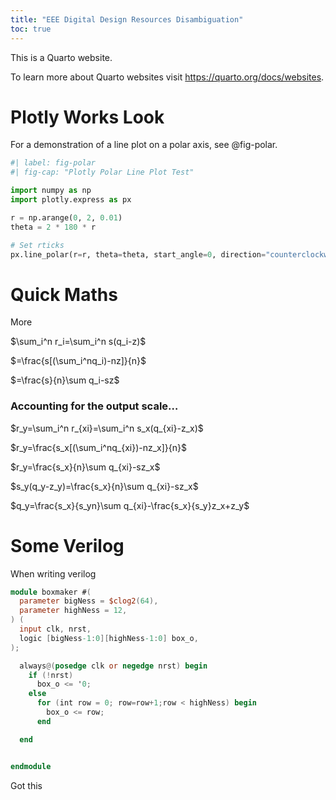 ```yaml
---
title: "EEE Digital Design Resources Disambiguation"
toc: true
---
```


This is a Quarto website.

To learn more about Quarto websites visit <https://quarto.org/docs/websites>.


# Plotly Works Look

For a demonstration of a line plot on a polar axis, see @fig-polar.

```python
#| label: fig-polar
#| fig-cap: "Plotly Polar Line Plot Test"

import numpy as np
import plotly.express as px

r = np.arange(0, 2, 0.01)
theta = 2 * 180 * r

# Set rticks
px.line_polar(r=r, theta=theta, start_angle=0, direction="counterclockwise")
```


# Quick Maths

More

$\sum_i^n r_i=\sum_i^n s(q_i-z)$

$=\frac{s[(\sum_i^nq_i)-nz]}{n}$

$=\frac{s}{n}\sum q_i-sz$

### Accounting for the output scale…

$r_y=\sum_i^n r_{xi}=\sum_i^n s_x(q_{xi}-z_x)$

$r_y=\frac{s_x[(\sum_i^nq_{xi})-nz_x]}{n}$

$r_y=\frac{s_x}{n}\sum q_{xi}-sz_x$

$s_y(q_y-z_y)=\frac{s_x}{n}\sum q_{xi}-sz_x$

$q_y=\frac{s_x}{s_yn}\sum q_{xi}-\frac{s_x}{s_y}z_x+z_y$


# Some Verilog

When writing verilog

```verilog
module boxmaker #(
  parameter bigNess = $clog2(64),
  parameter highNess = 12,
) (
  input clk, nrst,
  logic [bigNess-1:0][highNess-1:0] box_o,
);

  always@(posedge clk or negedge nrst) begin
    if (!nrst)
      box_o <= '0;
    else
      for (int row = 0; row=row+1;row < highNess) begin
        box_o <= row;
      end

  end


endmodule

```

Got this
